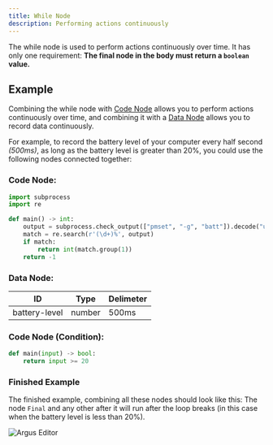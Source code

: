 ```yaml
---
title: While Node
description: Performing actions continuously
---
```


The while node is used to perform actions continuously over time. It has only one requirement:
**The final node in the body must return a `boolean` value.**

## Example
Combining the while node with [Code Node](/code) allows you to perform actions continuously over time, and combining it with a [Data Node](/data) allows you to record data continuously.

For example, to record the battery level of your computer every half second *(500ms)*, as long as the battery level is greater than 20%, you could use the following nodes connected together:

### Code Node:
```python
import subprocess
import re

def main() -> int:
    output = subprocess.check_output(["pmset", "-g", "batt"]).decode("utf-8")
    match = re.search(r'(\d+)%', output)
    if match:
        return int(match.group(1))
    return -1
```

### Data Node:
| ID  | Type | Delimeter |
|----|------|---------|
| battery-level | number | 500ms |

### Code Node (Condition):
```python
def main(input) -> bool:
    return input >= 20
```

### Finished Example
The finished example, combining all these nodes should look like this:
The node `Final` and any other after it will run after the loop breaks (in this case when the battery level is less than 20%).

![Argus Editor](https://argus.engineering/assets/sample.png)





